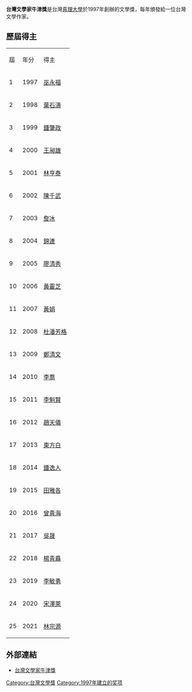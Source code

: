 {{华文文学奖}}
'''台灣文學家牛津獎'''是台灣[[真理大學|真理大學]]於1997年創辦的文學獎，每年頒發給一位台灣文學作家。

==歷屆得主==
{| class="wikitable sortable"
|-
|屆
|年分
|得主
|-
|1||1997||[[巫永福|巫永福]]
|-
|2||1998||[[葉石濤|葉石濤]]
|-
|3||1999||[[鍾肇政|鍾肇政]]
|-
|4||2000||[[王昶雄|王昶雄]]
|-
|5||2001||[[林亨泰|林亨泰]]
|-
|6||2002||[[陳千武|陳千武]]
|-
|7||2003||[[詹冰|詹冰]]
|-
|8||2004||[[錦連|錦連]]
|-
|9||2005||[[廖清秀|廖清秀]]
|-
|10||2006||[[黃靈芝|黃靈芝]]
|-
|11||2007||[[黃娟|黃娟]]
|-
|12||2008||[[杜潘芳格|杜潘芳格]]
|-
|13||2009||[[鄭清文|鄭清文]]
|-
|14||2010||[[李喬_(1934年)|李喬]]
|-
|15||2011||[[李魁賢|李魁賢]]
|-
|16||2012||[[趙天儀|趙天儀]]
|-
|17||2013||[[東方白|東方白]]
|-
|18||2014||[[鍾逸人|鍾逸人]]
|-
|19||2015||[[田雅各|田雅各]]
|-
|20||2016||[[曾貴海|曾貴海]]
|-
|21||2017||[[吳晟|吳晟]]
|-
|22||2018||[[楊青矗|楊青矗]]
|-
|23||2019||[[李敏勇|李敏勇]]
|-
|24||2020||[[宋澤萊|宋澤萊]]
|-
|25||2021||[[林宗源|林宗源]]
|}

==外部連結==
*[http://hl006.epage.au.edu.tw/files/11-1212-105586.php 台灣文學家牛津獎] {{Wayback|url=http://hl006.epage.au.edu.tw/files/11-1212-105586.php |date=20190514232611 }}

[[Category:台灣文學獎|Category:台灣文學獎]]
[[Category:1997年建立的奖项|Category:1997年建立的奖项]]